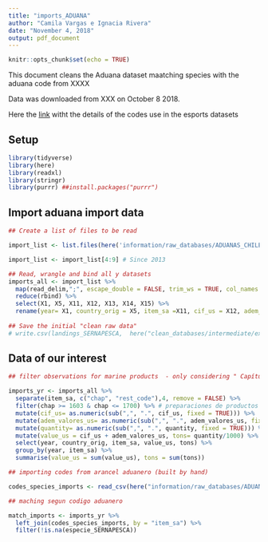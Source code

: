 ```yaml
---
title: "imports_ADUANA"
author: "Camila Vargas e Ignacia Rivera"
date: "November 4, 2018"
output: pdf_document
---
```


```r
knitr::opts_chunk$set(echo = TRUE)
```

This document cleans the Aduana dataset maatching species with the aduana code from XXXX


Data was downloaded from XXX on October 8 2018.

Here the [link](http://www.aduana.cl/aduana/site/artic/20080218/pags/20080218165942.html#vtxt_cuerpo_T47) witht the details of the codes use in the esports datasets

## Setup

```r
library(tidyverse)
library(here)
library(readxl)
library(stringr)
library(purrr) ##install.packages("purrr")
```


## Import aduana import data

```r

## Create a list of files to be read

import_list <- list.files(here('information/raw_databases/ADUANAS_CHILE/imports'), pattern= 'imports_20.*.csv', full.names = TRUE)

import_list <- import_list[4:9] # Since 2013

## Read, wrangle and bind all y datasets
imports_all <- import_list %>% 
  map(read_delim,";", escape_double = FALSE, trim_ws = TRUE, col_names = FALSE, skip =1) %>% 
  reduce(rbind) %>% 
  select(X1, X5, X11, X12, X13, X14, X15) %>% 
  rename(year= X1, country_orig = X5, item_sa =X11, cif_us = X12, adem_valores_us = X13, quantity = X14, unit = X15)
  
## Save the initial "clean raw data"
# write.csv(landings_SERNAPESCA,  here("clean_databases/intermediate/exports_all_ADUANA.csv"), row.names=F)

```

## Data of our interest

```r

## filter observations for marine products  - only considering " Capítulo 03: Pescados y crustáceos, moluscos y demás invertebrados acuáticos" --NO HAY-- and "Capítulo 1603: Preparaciones pescado o de crustáceos, moluscos o demás invertebrados acuáticos" and summarizing data to get values per year

imports_yr <- imports_all %>%
  separate(item_sa, c("chap", "rest_code"),4, remove = FALSE) %>% 
  filter(chap >= 1603 & chap <= 1700) %>% # preparaciones de productos marinos
  mutate(cif_us= as.numeric(sub(",", ".", cif_us, fixed = TRUE))) %>% 
  mutate(adem_valores_us= as.numeric(sub(",", ".", adem_valores_us, fixed = TRUE))) %>%
  mutate(quantity= as.numeric(sub(",", ".", quantity, fixed = TRUE))) %>%
  mutate(value_us = cif_us + adem_valores_us, tons= quantity/1000) %>% 
  select(year, country_orig, item_sa, value_us, tons) %>% 
  group_by(year, item_sa) %>% 
  summarise(value_us = sum(value_us), tons = sum(tons)) 

```

```r

## importing codes from arancel aduanero (built by hand)

codes_species_imports <- read_csv(here("information/raw_databases/ADUANAS_CHILE/imports/codes_species_imports.csv"), col_names = c("item_sa", "species"))

## maching segun codigo aduanero

match_imports <- imports_yr %>% 
  left_join(codes_species_imports, by = "item_sa") %>% 
  filter(!is.na(especie_SERNAPESCA))

```






